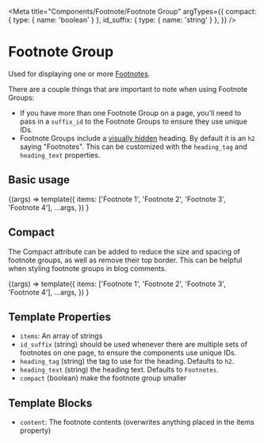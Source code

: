 
<Meta
  title="Components/Footnote/Footnote Group"
  argTypes={{
    compact: { type: { name: 'boolean' } },
    id_suffix: { type: { name: 'string' } },
  }}
/>

# Footnote Group

Used for displaying one or more [Footnotes](/docs/components-footnote-footnote--basic).

There are a couple things that are important to note when using Footnote Groups:

- If you have more than one Footnote Group on a page, you'll need to pass in a `suffix_id` to the Footnote Groups to ensure they use unique IDs.
- Footnote Groups include a [visually hidden](/docs/utilities-display--hidden-visually) heading. By default it is an `h2` saying "Footnotes". This can be customized with the `heading_tag` and `heading_text` properties.

## Basic usage

<Canvas>
  <Story name="Basic">
    {(args) =>
      template({
        items: ['Footnote 1', 'Footnote 2', 'Footnote 3', 'Footnote 4'],
        ...args,
      })
    }
  </Story>
</Canvas>

## Compact

The Compact attribute can be added to reduce the size and spacing of footnote groups, as well as remove their top border. This can be helpful when styling footnote groups in blog comments.

<Canvas>
  <Story
    name="Compact"
    args={{
      compact: true,
    }}
  >
    {(args) =>
      template({
        items: ['Footnote 1', 'Footnote 2', 'Footnote 3', 'Footnote 4'],
        ...args,
      })
    }
  </Story>
</Canvas>

## Template Properties

- `items`: An array of strings
- `id_suffix` (string) should be used whenever there are multiple sets of footnotes on one page, to ensure the components use unique IDs.
- `heading_tag` (string) the tag to use for the heading. Defaults to `h2`.
- `heading_text` (string) the heading text. Defaults to `Footnotes`.
- `compact` (boolean) make the footnote group smaller

## Template Blocks

- `content`: The footnote contents (overwrites anything placed in the items property)
